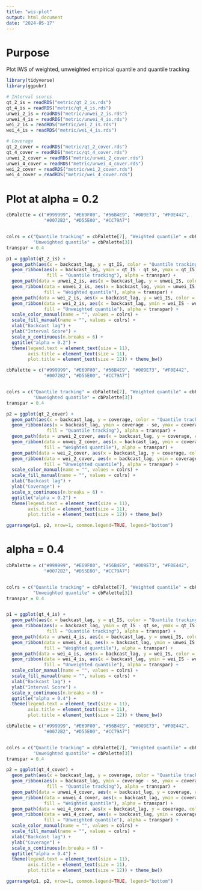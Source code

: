 ```yaml
---
title: "wis-plot"
output: html_document
date: "2024-05-17"
---
```


# Purpose

Plot IWS of weighted, unweighted empirical quantile and quantile tracking


```r
library(tidyverse)
library(ggpubr)

# Interval scores 
qt_2_is = readRDS("metric/qt_2_is.rds")
qt_4_is = readRDS("metric/qt_4_is.rds")
unwei_2_is = readRDS("metric/unwei_2_is.rds")
unwei_4_is = readRDS("metric/unwei_4_is.rds")
wei_2_is = readRDS("metric/wei_2_is.rds")
wei_4_is = readRDS("metric/wei_4_is.rds")

# Coverage
qt_2_cover = readRDS("metric/qt_2_cover.rds")
qt_4_cover = readRDS("metric/qt_4_cover.rds")
unwei_2_cover = readRDS("metric/unwei_2_cover.rds")
unwei_4_cover = readRDS("metric/unwei_4_cover.rds")
wei_2_cover = readRDS("metric/wei_2_cover.rds")
wei_4_cover = readRDS("metric/wei_4_cover.rds")

```



# Plot at alpha = 0.2 

```r
cbPalette = c("#999999", "#E69F00", "#56B4E9", "#009E73", "#F0E442",
              "#0072B2", "#D55E00", "#CC79A7")


colrs = c("Quantile tracking" = cbPalette[7], "Weighted quantile" = cbPalette[4],
          "Unweighted quantile" = cbPalette[3])
transpar = 0.4

p1 = ggplot(qt_2_is) +
  geom_path(aes(x = backcast_lag, y = qt_IS, color = "Quantile tracking"), linewidth = 1) +
  geom_ribbon(aes(x = backcast_lag, ymin = qt_IS - qt_se, ymax = qt_IS + qt_se, 
               fill = "Quantile tracking"), alpha = transpar) +
  geom_path(data = unwei_2_is, aes(x = backcast_lag, y = unwei_IS, color = "Weighted quantile")) +
  geom_ribbon(data = unwei_2_is, aes(x = backcast_lag, ymin = unwei_IS - unwei_se, ymax = unwei_IS + unwei_se,
              fill = "Weighted quantile"), alpha = transpar) +
  geom_path(data = wei_2_is, aes(x = backcast_lag, y = wei_IS, color = "Unweighted quantile")) +
  geom_ribbon(data = wei_2_is, aes(x = backcast_lag, ymin = wei_IS - wei_se, ymax = wei_IS + wei_se,
              fill = "Unweighted quantile"), alpha = transpar) +
  scale_color_manual(name = "", values = colrs) +
  scale_fill_manual(name = "", values = colrs) +
  xlab("Backcast lag") +
  ylab("Interval Score") +
  scale_x_continuous(n.breaks = 6) +
  ggtitle("alpha = 0.2") +
  theme(legend.text = element_text(size = 11),
        axis.title = element_text(size = 11),
        plot.title = element_text(size = 12)) + theme_bw()

```




```r
cbPalette = c("#999999", "#E69F00", "#56B4E9", "#009E73", "#F0E442",
              "#0072B2", "#D55E00", "#CC79A7")


colrs = c("Quantile tracking" = cbPalette[7], "Weighted quantile" = cbPalette[4],
          "Unweighted quantile" = cbPalette[3])
transpar = 0.4

p2 = ggplot(qt_2_cover) +
  geom_path(aes(x = backcast_lag, y = coverage, color = "Quantile tracking"), linewidth = 1) +
  geom_ribbon(aes(x = backcast_lag, ymin = coverage - se, ymax = coverage + se, 
               fill = "Quantile tracking"), alpha = transpar) +
  geom_path(data = unwei_2_cover, aes(x = backcast_lag, y = coverage, color = "Weighted quantile")) +
  geom_ribbon(data = unwei_2_cover, aes(x = backcast_lag, ymin = coverage - se, ymax = coverage + se,
              fill = "Weighted quantile"), alpha = transpar) +
  geom_path(data = wei_2_cover, aes(x = backcast_lag, y = coverage, color = "Unweighted quantile")) +
  geom_ribbon(data = wei_2_cover, aes(x = backcast_lag, ymin = coverage - se, ymax = coverage + se,
              fill = "Unweighted quantile"), alpha = transpar) +
  scale_color_manual(name = "", values = colrs) +
  scale_fill_manual(name = "", values = colrs) +
  xlab("Backcast lag") +
  ylab("Coverage") +
  scale_x_continuous(n.breaks = 6) +
  ggtitle("alpha = 0.2") +
  theme(legend.text = element_text(size = 11),
        axis.title = element_text(size = 11),
        plot.title = element_text(size = 12)) + theme_bw()

```


```r
ggarrange(p1, p2, nrow=1, common.legend=TRUE, legend="bottom")
```





# alpha = 0.4

```r
cbPalette = c("#999999", "#E69F00", "#56B4E9", "#009E73", "#F0E442",
              "#0072B2", "#D55E00", "#CC79A7")


colrs = c("Quantile tracking" = cbPalette[7], "Weighted quantile" = cbPalette[4],
          "Unweighted quantile" = cbPalette[3])
transpar = 0.4


p1 = ggplot(qt_4_is) +
  geom_path(aes(x = backcast_lag, y = qt_IS, color = "Quantile tracking"), linewidth = 1) +
  geom_ribbon(aes(x = backcast_lag, ymin = qt_IS - qt_se, ymax = qt_IS + qt_se, 
               fill = "Quantile tracking"), alpha = transpar) +
  geom_path(data = unwei_4_is, aes(x = backcast_lag, y = unwei_IS, color = "Weighted quantile")) +
  geom_ribbon(data = unwei_4_is, aes(x = backcast_lag, ymin = unwei_IS - unwei_se, ymax = unwei_IS + unwei_se,
              fill = "Weighted quantile"), alpha = transpar) +
  geom_path(data = wei_4_is, aes(x = backcast_lag, y = wei_IS, color = "Unweighted quantile")) +
  geom_ribbon(data = wei_4_is, aes(x = backcast_lag, ymin = wei_IS - wei_se, ymax = wei_IS + wei_se,
              fill = "Unweighted quantile"), alpha = transpar) +
  scale_color_manual(name = "", values = colrs) +
  scale_fill_manual(name = "", values = colrs) +
  xlab("Backcast lag") +
  ylab("Interval Score") +
  scale_x_continuous(n.breaks = 6) +
  ggtitle("alpha = 0.4") +
  theme(legend.text = element_text(size = 11),
        axis.title = element_text(size = 11),
        plot.title = element_text(size = 12)) + theme_bw()

```

```r
cbPalette = c("#999999", "#E69F00", "#56B4E9", "#009E73", "#F0E442",
              "#0072B2", "#D55E00", "#CC79A7")


colrs = c("Quantile tracking" = cbPalette[7], "Weighted quantile" = cbPalette[4],
          "Unweighted quantile" = cbPalette[3])
transpar = 0.4

p2 = ggplot(qt_4_cover) +
  geom_path(aes(x = backcast_lag, y = coverage, color = "Quantile tracking"), linewidth = 1) +
  geom_ribbon(aes(x = backcast_lag, ymin = coverage - se, ymax = coverage + se, 
               fill = "Quantile tracking"), alpha = transpar) +
  geom_path(data = unwei_4_cover, aes(x = backcast_lag, y = coverage, color = "Weighted quantile")) +
  geom_ribbon(data = unwei_4_cover, aes(x = backcast_lag, ymin = coverage - se, ymax = coverage + se,
              fill = "Weighted quantile"), alpha = transpar) +
  geom_path(data = wei_4_cover, aes(x = backcast_lag, y = coverage, color = "Unweighted quantile")) +
  geom_ribbon(data = wei_4_cover, aes(x = backcast_lag, ymin = coverage - se, ymax = coverage + se,
              fill = "Unweighted quantile"), alpha = transpar) +
  scale_color_manual(name = "", values = colrs) +
  scale_fill_manual(name = "", values = colrs) +
  xlab("Backcast lag") +
  ylab("Coverage") +
  scale_x_continuous(n.breaks = 6) +
  ggtitle("alpha = 0.4") +
  theme(legend.text = element_text(size = 11),
        axis.title = element_text(size = 11),
        plot.title = element_text(size = 12)) + theme_bw()

```


```r
ggarrange(p1, p2, nrow=1, common.legend=TRUE, legend="bottom")
```